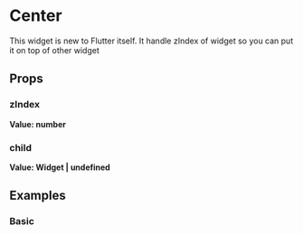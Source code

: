 
<Meta of={Stories} />

# Center

This widget is new to Flutter itself.
It handle zIndex of widget so you can put it on top of other widget

## Props

### zIndex

**Value: number**

### child

**Value: Widget | undefined**

## Examples

### Basic

<Story of={Stories.Basic} />
